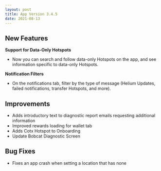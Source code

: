 ```yaml
---
layout: post
title: App Version 3.4.5
date: 2021-08-13
---
```


## New Features

**Support for Data-Only Hotspots**

- Now you can search and follow data-only Hotspots on the app, and see information specific to
  data-only Hotspots.

<!--truncate-->

**Notification Filters**

- On the notifications tab, filter by the type of message (Helium Updates, failed notifications,
  transfer Hotspots, and more).

## Improvements

- Adds introductory text to diagnostic report emails requesting additional information
- Improved rewards loading for wallet tab
- Adds Cotx Hotspot to Onboarding
- Update Bobcat Diagnostic Screen

## Bug Fixes

- Fixes an app crash when setting a location that has none
